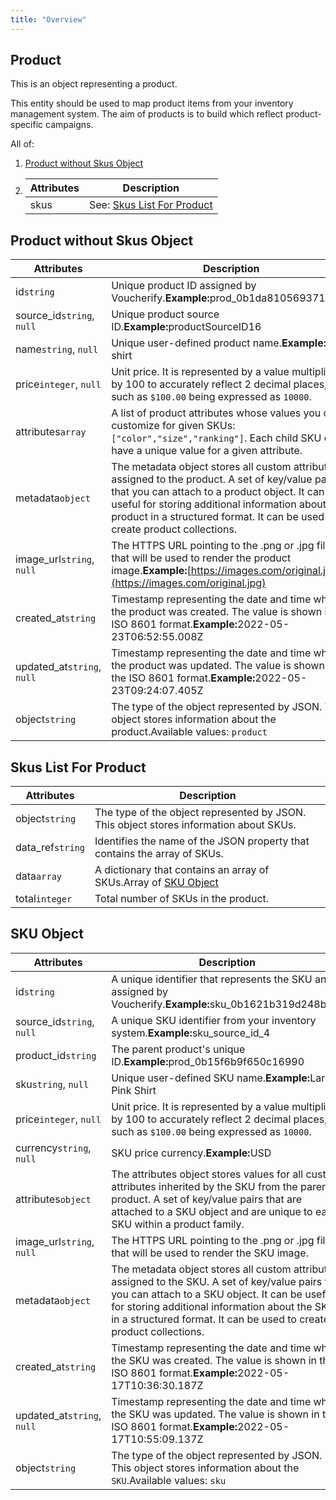 ```yaml
---
title: "Overview"
---
```


## Product

This is an object representing a product.

This entity should be used to map product items from your inventory management system. The aim of products is to build which reflect product-specific campaigns.

All of:

1. [Product without Skus Object](#product-without-skus-object)

2. | Attributes | Description                                          |
   | ---------- | ---------------------------------------------------- |
   | skus       | See: [Skus List For Product](#skus-list-for-product) |

## Product without Skus Object

| Attributes                  | Description                                                                                                                                                                                                                                                                             |
| --------------------------- | --------------------------------------------------------------------------------------------------------------------------------------------------------------------------------------------------------------------------------------------------------------------------------------- |
| id`string`                  | Unique product ID assigned by Voucherify.**Example:**&#x70;rod\_0b1da8105693710357                                                                                                                                                                                                      |
| source\_id`string`, `null`  | Unique product source ID.**Example:**&#x70;roductSourceID16                                                                                                                                                                                                                             |
| name`string`, `null`        | Unique user-defined product name.**Example:**&#x54;-shirt                                                                                                                                                                                                                               |
| price`integer`, `null`      | Unit price. It is represented by a value multiplied by 100 to accurately reflect 2 decimal places, such as `$100.00` being expressed as `10000`.                                                                                                                                        |
| attributes`array`           | A list of product attributes whose values you can customize for given SKUs: `["color","size","ranking"]`. Each child SKU can have a unique value for a given attribute.                                                                                                                 |
| metadata`object`            | The metadata object stores all custom attributes assigned to the product. A set of key/value pairs that you can attach to a product object. It can be useful for storing additional information about the product in a structured format. It can be used to create product collections. |
| image\_url`string`, `null`  | The HTTPS URL pointing to the .png or .jpg file that will be used to render the product image.**Example:**[https://images.com/original.jpg](https://images.com/original.jpg)                                                                                                            |
| created\_at`string`         | Timestamp representing the date and time when the product was created. The value is shown in the ISO 8601 format.**Example:**&#x32;022-05-23T06:52:55.008Z                                                                                                                              |
| updated\_at`string`, `null` | Timestamp representing the date and time when the product was updated. The value is shown in the ISO 8601 format.**Example:**&#x32;022-05-23T09:24:07.405Z                                                                                                                              |
| object`string`              | The type of the object represented by JSON. This object stores information about the product.Available values: `product`                                                                                                                                                                |

## Skus List For Product

| Attributes        | Description                                                                            |
| ----------------- | -------------------------------------------------------------------------------------- |
| object`string`    | The type of the object represented by JSON. This object stores information about SKUs. |
| data\_ref`string` | Identifies the name of the JSON property that contains the array of SKUs.              |
| data`array`       | A dictionary that contains an array of SKUs.Array of [SKU Object](#sku-object)         |
| total`integer`    | Total number of SKUs in the product.                                                   |

## SKU Object

| Attributes                  | Description                                                                                                                                                                                                                                                                 |
| --------------------------- | --------------------------------------------------------------------------------------------------------------------------------------------------------------------------------------------------------------------------------------------------------------------------- |
| id`string`                  | A unique identifier that represents the SKU and is assigned by Voucherify.**Example:**&#x73;ku\_0b1621b319d248b79f                                                                                                                                                          |
| source\_id`string`, `null`  | A unique SKU identifier from your inventory system.**Example:**&#x73;ku\_source\_id\_4                                                                                                                                                                                      |
| product\_id`string`         | The parent product's unique ID.**Example:**&#x70;rod\_0b15f6b9f650c16990                                                                                                                                                                                                    |
| sku`string`, `null`         | Unique user-defined SKU name.**Example:**&#x4C;arge Pink Shirt                                                                                                                                                                                                              |
| price`integer`, `null`      | Unit price. It is represented by a value multiplied by 100 to accurately reflect 2 decimal places, such as `$100.00` being expressed as `10000`.                                                                                                                            |
| currency`string`, `null`    | SKU price currency.**Example:**&#x55;SD                                                                                                                                                                                                                                     |
| attributes`object`          | The attributes object stores values for all custom attributes inherited by the SKU from the parent product. A set of key/value pairs that are attached to a SKU object and are unique to each SKU within a product family.                                                  |
| image\_url`string`, `null`  | The HTTPS URL pointing to the .png or .jpg file that will be used to render the SKU image.                                                                                                                                                                                  |
| metadata`object`            | The metadata object stores all custom attributes assigned to the SKU. A set of key/value pairs that you can attach to a SKU object. It can be useful for storing additional information about the SKU in a structured format. It can be used to create product collections. |
| created\_at`string`         | Timestamp representing the date and time when the SKU was created. The value is shown in the ISO 8601 format.**Example:**&#x32;022-05-17T10:36:30.187Z                                                                                                                      |
| updated\_at`string`, `null` | Timestamp representing the date and time when the SKU was updated. The value is shown in the ISO 8601 format.**Example:**&#x32;022-05-17T10:55:09.137Z                                                                                                                      |
| object`string`              | The type of the object represented by JSON. This object stores information about the `SKU`.Available values: `sku`                                                                                                                                                          |
